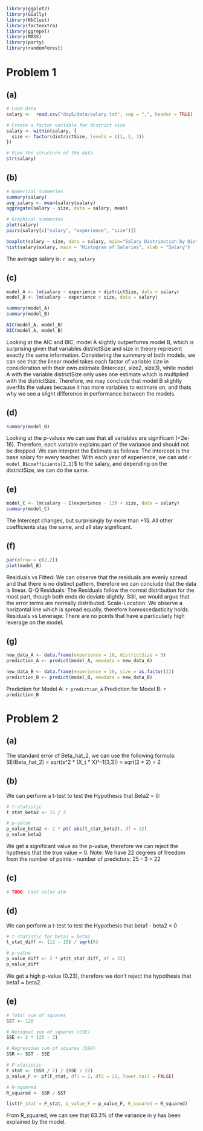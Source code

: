 ```r
library(ggplot2)
library(GGally)
library(NbClust)
library(factoextra)
library(ggrepel)
library(MASS)
library(party)
library(randomForest)
```


# Problem 1

## (a)
```r
# Load data
salary <-  read.csv("day5/data/salary.txt", sep = ",", header = TRUE)

# Create a factor variable for district size
salary <- within(salary, {
  size <- factor(districtSize, levels = c(1, 2, 3))
})

# View the structure of the data
str(salary)
```

## (b)
```r
# Numerical summeries
summary(salary)
avg_salary <- mean(salary$salary)
aggregate(salary ~ size, data = salary, mean)

# Graphical summeries
plot(salary)
pairs(salary[c("salary", "experience", "size")])

boxplot(salary ~ size, data = salary, main="Salary Distribution by District Size")
hist(salary$salary, main = "Histogram of Salaries", xlab = "Salary")
```

The average salary is: `r avg_salary`

## (c)
```r
model_A <- lm(salary ~ experience + districtSize, data = salary)
model_B <- lm(salary ~ experience + size, data = salary)

summary(model_A)
summary(model_B)

AIC(model_A, model_B)
BIC(model_A, model_B)
```

Looking at the AIC and BIC, model A slightly outperforms model B, which is surprising given that variables districtSize and size in theory represent exactly the same information. 
Considering the summary of both models, we can see that the linear model takes each factor of variable size in consideration with their own estimate (Intercept, size2, size3), while model A with the variable districtSize only uses one estimate which is multiplied with the districtSize.
Therefore, we may conclude that model B slightly overfits the values because it has more variables to estimate on, and thats why we see a slight difference in performance between the models.

## (d)
```r
summary(model_B)
```

Looking at the p-values we can see that all variables are significant (<2e-16). Therefore, each variable explains part of the variance and should not be dropped.
We can interpret the Estimate as follows: The intercept is the base salary for every teacher. With each year of experience, we can add `r model_B$coefficients[2,1]`$ to the salary, and depending on the districtSize, we can do the same.

## (e)
```r
model_C <- lm(salary ~ I(experience - 13) + size, data = salary)
summary(model_C)
```

The Intercept changes, but surprisingly by more than +13. All other coefficients stay the same, and all stay significant.

## (f)
```r
par(mfrow = c(2,2))
plot(model_B)
```

Residuals vs Fitted: We can observe that the residuals are evenly spread and that there is no distinct pattern, therefore we can conclude that the data is linear.
Q-Q Residuals: The Residuals follow the normal distribution for the most part, though both ends do deviate slightly. Still, we would argue that the error terms are normally distributed.
Scale-Location: We observe a horizontal line which is spread equally, therefore homoscedasticity holds.
Residuals vs Leverage: There are no points that have a particularly high leverage on the model.

## (g)
```r
new_data_A <- data.frame(experience = 10, districtSize = 3)
prediction_A <- predict(model_A, newdata = new_data_A)

new_data_B <- data.frame(experience = 10, size = as.factor(3))
prediction_B <- predict(model_B, newdata = new_data_B)
```

Prediction for Model A: `r prediction_A`
Prediction for Model B: `r prediction_B`


# Problem 2

## (a)
The standard error of Beta_hat_2, we can use the following formula:
SE(Beta_hat_2) = sqrt(s^2 * (X_t * X)^-1[3,3]) = sqrt(2 * 2) = 2

## (b)
We can perform a t-test to test the Hypothesis that Beta2 = 0:

```r
# t-statistic
t_stat_beta2 <- 15 / 2

# p-value
p_value_beta2 <- 2 * pt(-abs(t_stat_beta2), df = 22)
p_value_beta2
```

We get a significant value as the p-value, therefore we can reject the hypthesis that the true value = 0.
Note: We have 22 degrees of freedom from the number of points - number of predictors: 25 - 3 = 22

## (c)
```r
# TODO: Cant solve atm
```

## (d)
We can perform a t-test to test the Hypothesis that beta1 - beta2 = 0

```r

# t-statistic for beta1 = beta2
t_stat_diff <- (12 - 15) / sqrt(6)

# p-value 
p_value_diff <- 2 * pt(t_stat_diff, df = 22)
p_value_diff
```

We get a high p-value (0.23), therefore we don't reject the hypothesis that beta1 = beta2.

## (e)
```r
# Total sum of squares
SST <- 120

# Residual sum of squares (SSE)
SSE <- 2 * (25 - 3)

# Regression sum of squares (SSR)
SSR <- SST - SSE

# F-statistic
F_stat <- (SSR / 2) / (SSE / 22)
p_value_F <- pf(F_stat, df1 = 2, df2 = 22, lower.tail = FALSE)

# R-squared
R_squared <- SSR / SST

list(F_stat = F_stat, p_value_F = p_value_F, R_squared = R_squared)
```

From R_squared, we can see that 63.3% of the variance in y has been explained by the model.
